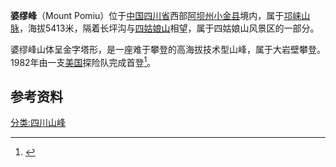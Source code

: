 {{Infobox Mountain
| Name = 婆缪峰
| Photo =
| Caption =
| Elevation = {{convert|5413|m|ft|0}} 
| Location =[[中国|中国]][[四川|四川]]
| Range = [[邛崃山脉|邛崃山脉]]
| Prominence = 
| pushpin_map = China Sichuan
| pushpin_mapsize = 250
| pushpin_label_position = left
| coordinates = {{coord|31.1135497|102.8437989|type:mountain_scale:100000|format=dec|display=inline,title}}
| First ascent = 1982年
| Easiest route = 
| Translation = 
}}
'''婆缪峰'''（Mount Pomiu）位于[[中国|中国]][[四川省|四川省]]西部[[阿坝州|阿坝州]][[小金县|小金县]]境内，属于[[邛崃山脉|邛崃山脉]]，海拔5413米，隔着长坪沟与[[四姑娘山|四姑娘山]]相望，属于四姑娘山风景区的一部分。

婆缪峰山体呈金字塔形，是一座难于攀登的高海拔技术型山峰，属于大岩壁攀登。1982年由一支[[美国|美国]]探险队完成首登<ref>{{Cite web |url=http://www.8264.com/12863.html |title=8264：Kailas婆缪攀登队国内首攀婆缪峰 |access-date=2011-07-20 |archive-date=2010-09-05 |archive-url=https://web.archive.org/web/20100905020853/http://www.8264.com/12863.html |dead-url=no }}</ref>。

==参考资料==
{{reflist}}

{{四川小作品}}
{{中国地理小作品}}
[[分类:四川山峰|分类:四川山峰]]
